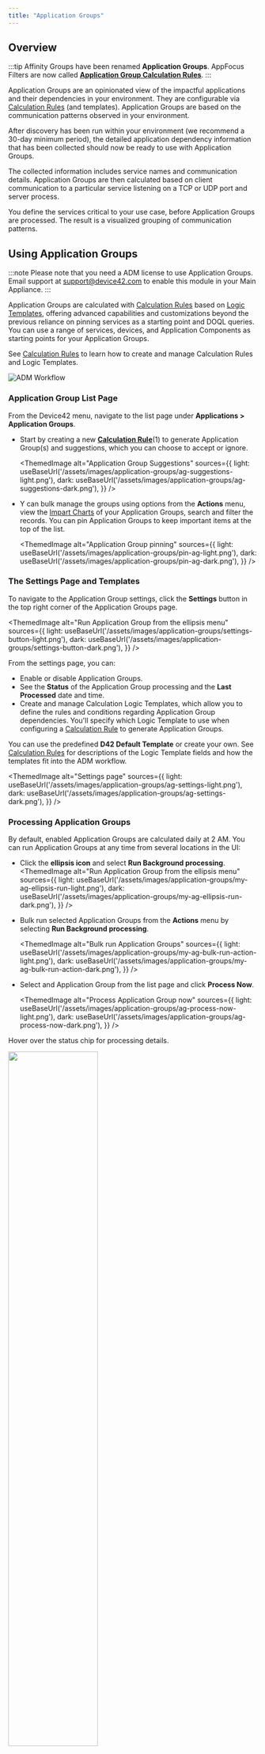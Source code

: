 ```yaml
---
title: "Application Groups"
---
```



## Overview

:::tip
Affinity Groups have been renamed **Application Groups**. AppFocus Filters are now called [**Application Group Calculation Rules**](calculation-rules).
:::

Application Groups are an opinionated view of the impactful applications and their dependencies in your environment. They are configurable via [Calculation Rules](calculation-rules) (and templates). Application Groups are based on the communication patterns observed in your environment.

After discovery has been run within your environment (we recommend a 30-day minimum period), the detailed application dependency information that has been collected should now be ready to use with Application Groups.

The collected information includes service names and communication details. Application Groups are then calculated based on client communication to a particular service listening on a TCP or UDP port and server process. 

You define the services critical to your use case, before Application Groups are processed. The result is a visualized grouping of communication patterns.

## Using Application Groups

:::note
Please note that you need a ADM license to use Application Groups. Email support at [support@device42.com](mailto:support@device42.com) to enable this module in your Main Appliance.
:::

Application Groups are calculated with [Calculation Rules](calculation-rules) based on [Logic Templates](calculation-rules#calculation-logic-templates), offering advanced capabilities and customizations beyond the previous reliance on pinning services as a starting point and DOQL queries. You can use a range of services, devices, and Application Components as starting points for your Application Groups. 

See [Calculation Rules](calculation-rules) to learn how to create and manage Calculation Rules and Logic Templates.

![ADM Workflow](/assets/images/calculation-rules/adm-flow.png) 

### Application Group List Page

From the Device42 menu, navigate to the list page under **Applications > Application Groups**.

- Start by creating a new [**Calculation Rule**](calculation-rules)(1) to generate Application Group(s) and suggestions, which you can choose to  accept or ignore.

  <ThemedImage
    alt="Application Group Suggestions"
    sources={{
      light: useBaseUrl('/assets/images/application-groups/ag-suggestions-light.png'),
      dark: useBaseUrl('/assets/images/application-groups/ag-suggestions-dark.png'),
    }}
  />  

- Y can bulk manage the groups using options from the **Actions** menu,  view the [Impart Charts](index#impact-charts) of your Application Groups, search and filter the records. You can pin Application Groups to keep important items at the top of the list.

  <ThemedImage
    alt="Application Group pinning"
    sources={{
      light: useBaseUrl('/assets/images/application-groups/pin-ag-light.png'),
      dark: useBaseUrl('/assets/images/application-groups/pin-ag-dark.png'),
    }}
  />  

### The Settings Page and Templates

To navigate to the Application Group settings, click the **Settings** button in the top right corner of the Application Groups page.

  <ThemedImage
    alt="Run Application Group from the ellipsis menu"
    sources={{
      light: useBaseUrl('/assets/images/application-groups/settings-button-light.png'),
      dark: useBaseUrl('/assets/images/application-groups/settings-button-dark.png'),
    }}
  />

From the settings page, you can:

- Enable or disable Application Groups.
- See the **Status** of the Application Group processing and the **Last Processed** date and time.
- Create and manage Calculation Logic Templates, which allow you to define the rules and conditions regarding Application Group dependencies. You'll specify which Logic Template to use when configuring a [Calculation Rule](calculation-rules#create-a-new-calculation-rule) to generate Application Groups.

You can use the predefined **D42 Default Template** or create your own. See [Calculation Rules](calculation-rules#calculation-logic-templates) for descriptions of the Logic Template fields and how the templates fit into the ADM workflow.

  <ThemedImage
    alt="Settings page"
    sources={{
      light: useBaseUrl('/assets/images/application-groups/ag-settings-light.png'),
      dark: useBaseUrl('/assets/images/application-groups/ag-settings-dark.png'),
    }}
  />

### Processing Application Groups

By default, enabled Application Groups are calculated daily at 2 AM. You can run Application Groups at any time from several locations in the UI:

- Click the **ellipsis icon** and select **Run Background processing**.
  <ThemedImage
    alt="Run Application Group from the ellipsis menu"
    sources={{
      light: useBaseUrl('/assets/images/application-groups/my-ag-ellipsis-run-light.png'),
      dark: useBaseUrl('/assets/images/application-groups/my-ag-ellipsis-run-dark.png'),
    }}
  />

- Bulk run selected Application Groups from the **Actions** menu by selecting **Run Background processing**.
  
  <ThemedImage
    alt="Bulk run Application Groups"
    sources={{
      light: useBaseUrl('/assets/images/application-groups/my-ag-bulk-run-action-light.png'),
      dark: useBaseUrl('/assets/images/application-groups/my-ag-bulk-run-action-dark.png'),
    }}
  />

- Select and Application Group from the list page and click **Process Now**.
  
  <ThemedImage
    alt="Process Application Group now"
    sources={{
      light: useBaseUrl('/assets/images/application-groups/ag-process-now-light.png'),
      dark: useBaseUrl('/assets/images/application-groups/ag-process-now-dark.png'),
    }}
  />

Hover over the status chip for processing details.

  <img src={statusImage} width='60%'/>

### Issues Processing Application Groups

**Unmanaged Application Groups**

Application Groups won't run unless they are associated with a Calculation Rule. If you updated a legacy Affinity Group with a single resource, or have deleted an associated Calculation Rule, you'll see the following notification:

>The Application Group is unmanaged as it has no Calculation Rule associated. In order to add it to processing, add a fixed rule with the items in focus.

![Unmanaged Application Group Notification](/assets/images/application-groups/unmapped-ag-notice.png)

Edit or create a new rule and [select **Fixed** as the **Starting Point**](calculation-rules#starting-points) and add the orphaned resource to the rule. 

**Invalidated Application Groups**

- If you change the **Group By** configuration of a Calculation Rule, the Application Group will be invalidated. You'll get the following message:
  > This Application Group has been invalidated because its AppFocus no longer matches its Calculation Rule.

  ![Invalidated Application Group Notification](/assets/images/application-groups/invalidated-ag-notice.png)

  Reverting to the exact original **Group By** value will reactivate the existing application group.

- If an associated Calculation Rule included a custom field grouping and that custom field is deleted, the Application Group will be invalidated and processing will fail. 

  > Could not find the Custom Field to group by. Please check the Calculation Rule configuration.

  ![Invalidated Application Group Notification](/assets/images/application-groups/invalidated-ag-notice-custom-field.png)

## Impact Charts

- Click on a **Chart** link next to an Application Group name under the **My Application Groups** tab to view the Application Group Impact Chart.

  <ThemedImage
    alt="Chart links"
    sources={{
      light: useBaseUrl('/assets/images/application-groups/chart-links-light.png'),
      dark: useBaseUrl('/assets/images/application-groups/chart-links-dark.png'),
    }}
  />  

The Application Group Impact Chart displays the relationships between Application Components, services, and devices.

  <ThemedImage
    alt="Application Group Impact Chart"
    sources={{
      light: useBaseUrl('/assets/images/application-groups/apache-cluster-chart-light.png'),
      dark: useBaseUrl('/assets/images/application-groups/apache-cluster-chart-dark.png'),
    }}
  />  

### Chart Usability Tips  

Use the left panel controls to highlight or search for dependencies and items of interest. 

You'll be prompted to save the position of the nodes after you've moved them, or do so preemptively by clicking the **Save Node Positions** button.

- Focus on a node in the chart view using the **microscope icon**.

  ![Panel controls](/assets/images/application-groups/focus-control.gif)
  
### Relationship Lines and Metadata

[Application Components](application-components/index) are displayed as stand-alone nodes, and are connected to any associated services and devices via dotted lines.  

Impact charts include Global and Local Views. Only Application Components that are focus items are displayed in the Global View.

Click the dependency lines in the Global View to open the Local View panel displaying those relationships. 

- From the Local View, click the dependency lines between services, processes, and devices to see connection-related details and statistics: **Listener IP/FQDN**, **Protocol**, **Port**, and **Net\* Average Connections** over time (if available). 
- The dotted lines link to Application Components: the **Reason** and **What is affected** values are displayed (if available).

If you don't see this historical communication metadata, make sure you have the [**Store and Display Connection Metadata** option enabled in **Visualization** options](calculation-rules#visualization-options) of that Application Group's Calculation Rule.

  <ThemedImage
    alt="Chart lines"
    sources={{
      light: useBaseUrl('/assets/images/application-groups/oracle-chart-light.png'),
      dark: useBaseUrl('/assets/images/application-groups/oracle-chart-dark.png'),
    }}
  />  

You can also run a **Service Dependencies Report** for from the chart view page. The Services Dependencies report details all the communications for devices within an Application Group.

## Application Group Timelines

Application Group timelines make it easy to see how a given group changed over time. Changes to services and resources are marked along the timeline, indicating when they were added or removed from the group. 

The timeline can also be used to quickly navigate to specific dates of interest, including those when changes occurred.

- Click on the **Time Settings** icon to open the timeline.

  <ThemedImage
    alt="Time Settings icon"
    sources={{
      light: useBaseUrl('/assets/images/application-groups/time-settings-light.png'),
      dark: useBaseUrl('/assets/images/application-groups/time-settings-dark.png'),
    }}
  /> 

- In the timeline, select a vertical point at the bottom of the chart to see a summary of changes. Click **Show Details** to open a panel listing and linking to the changed items.

  <ThemedImage
    alt="Time Settings icon"
    sources={{
      light: useBaseUrl('/assets/images/application-groups/timeline-see-details-light.png'),
      dark: useBaseUrl('/assets/images/application-groups/timeline-see-details-dark.png'),
    }}
  /> 

- View the changes to dependency and non-dependency Application Group relationships to the timeline. Non-dependency relationships refer to those with Application Components and some resource-to-resource relationships.

  ![Timeline Changes](/assets/images/application-groups/timeline-node-changes.png)

## Devices with Application Group Calculations

With Application Group calculations, you can view an Application Group calculation from just about any device under the **Application Group Calculation** tab.

On the Application Group Calculation page, you can see the dependencies of the selected device or database. Click on a node to view its details and on a connection line to open the **Local View** panel of the chart.
  
<ThemedImage
  alt="Application group calculation detailed view"
  sources={{
    light: useBaseUrl('/assets/images/application-groups/device-calc-chart-light.png'),
    dark: useBaseUrl('/assets/images/application-groups/device-calc-chart-dark.png'),
  }}
/>

You can easily switch to the following tabs from this view:

- Info
- Application Group Calculation
- Impact Chart
- Topology
- Impact List
- Trends
- Audit Logs

## Add Application Groups to Business Services

You can quickly and easily add multiple Application Groups to an existing or new Business Service. 

- Simply select Application Groups on the list page and choose **Add Application Groups to Business Applications** from the **Actions** dropdown.

  <ThemedImage
    alt="Add to Business Service action"
    sources={{
      light: useBaseUrl('/assets/images/application-groups/add-to-bs-action-light.png'),
      dark: useBaseUrl('/assets/images/application-groups/add-to-bs-action-dark.png'),
    }}
  />

- Select the Business Service you want, or add a new one, and click **Add objects to Business Service**.

  <ThemedImage
    alt="Add to Business Service confirm"
    sources={{
      light: useBaseUrl('/assets/images/application-groups/add-to-bs-light.png'),
      dark: useBaseUrl('/assets/images/application-groups/add-to-bs-dark.png'),
    }}
  />

- The Application Groups added will be visible on the Business Application canvas. The Devices in each Application Group added will have their own color. There are up to five different colors used to help indicate which devices came from which Application Group.

  <ThemedImage
    alt="Business Service map"
    sources={{
      light: useBaseUrl('/assets/images/application-groups/bs-map-with-app-group-light.png'),
      dark: useBaseUrl('/assets/images/application-groups/bs-map-with-app-group-dark.png'),
    }}
  />

### Business Service Dependency Alerts

Business Services that were created from Application Groups can be configured to send alerts when dependencies are added or removed. There is a metadata linking Business Services to the Application Groups they were created from. 

:::note
Alerts on Business Applications prior to v19.05 (now Business Services) will no longer work. Please re-add the Application Group to the Business Service to enable alerts. Business Application alerts have been improved to be less noisy and more accurate and targeted.
:::

Navigate to **Analytics > Setup Alerts** and then click **Create**:

- Set **Business Service** from the available **Rule Types**.
- You can choose to be notified when a **New Application Group [is] Found** or when an **Application Group [is] Removed**. 
- Choose the Business Service you want to monitor from the **Available objects** list.
- Edit the **Notification Template** as needed.
- Add a webhook endpoint to receive the alert, if required.

<ThemedImage
  alt="Docusaurus themed image"
  sources={{
    light: useBaseUrl('/assets/images/application-groups/bs-alert-light.png'),
    dark: useBaseUrl('/assets/images/application-groups/bs-alert-dark.png'),
  }}
/>


## Application Components

Any Application Component Categories associated with a device used to create an Application Group will be associated with the Application Group. 

<ThemedImage
  alt="Application Components categories filter"
  sources={{
    light: useBaseUrl('/assets/images/application-groups/app-comp-categories-light.png'),
    dark: useBaseUrl('/assets/images/application-groups/app-comp-categories-dark.png'),
  }}
/>

You can now quickly drill down to your discovered database impact Application Groups or web server dependency Application Groups at the click of a button.

<ThemedImage
  alt="Application Components details"
  sources={{
    light: useBaseUrl('/assets/images/application-groups/app-comp-details-light.png'),
    dark: useBaseUrl('/assets/images/application-groups/app-comp-details-dark.png'),
  }}
/>

## Pinned Services (Legacy)

Application Groups use the concept of pinned services. Pinned services represent the ‘core dependencies’ of your infrastructure, and discovered database services are automatically pinned by default. 

### Pinning other 'Core' services

Application Groups are only generated for your Core services, which are those services that have been pinned in Device42. If you don't see the Application Group Impact Chart you're looking for, ensure you've pinned the relevant services. Note that only pinned service listeners will lead to the formation of an Application Group.

Navigate to your critical Core services and pin them using the dropdown menu:

![](/assets/images/Screen-Shot-2022-05-29-at-7.47.50-PM.png)

### Database Services - Pinned by default

Database services are considered 'core services' and are therefore pinned automatically. Notice the green checkmarks indicating they are already pinned:

![](/assets/images/WEB-721_Affinity_Groups_Pic4.png)
